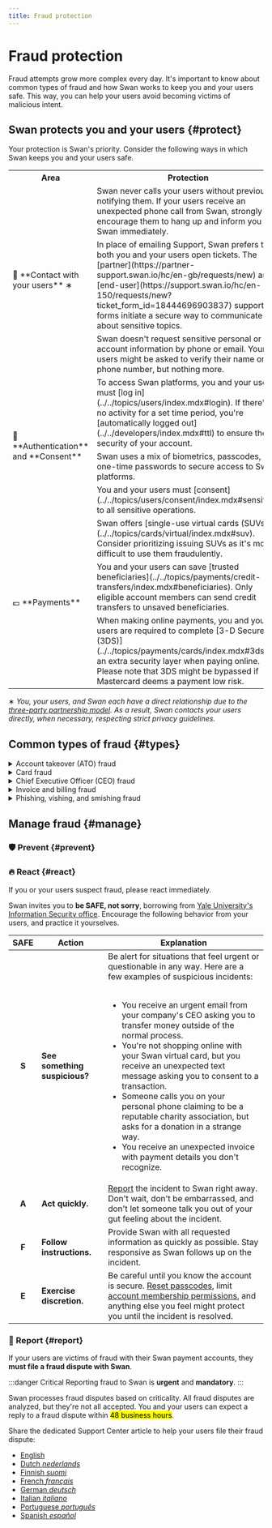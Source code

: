 ```yaml
---
title: Fraud protection
---
```


# Fraud protection

Fraud attempts grow more complex every day.
It's important to know about common types of fraud and how Swan works to keep you and your users safe.
This way, you can help your users avoid becoming victims of malicious intent.


<TrustCenter />

## Swan protects you and your users {#protect}

Your protection is Swan's priority.
Consider the following ways in which Swan keeps you and your users safe.

<table>
  <tr>
    <th>Area</th>
    <th>Protection</th>
  </tr>
  <tr>
    <td rowspan="3">💬 **Contact with your users** ∗</td>
    <td>Swan never calls your users without previously notifying them. If your users receive an unexpected phone call from Swan, strongly encourage them to hang up and inform you and Swan immediately.</td>
  </tr>
  <tr>
    <td>In place of emailing Support, Swan prefers that both you and your users open tickets. The [partner](https://partner-support.swan.io/hc/en-gb/requests/new) and [end-user](https://support.swan.io/hc/en-150/requests/new?ticket_form_id=18444696903837) support forms initiate a secure way to communicate about sensitive topics.</td>
  </tr>
  <tr>
    <td>Swan doesn't request sensitive personal or account information by phone or email. Your users might be asked to verify their name or phone number, but nothing more.</td>
  </tr>
  <tr>
    <td rowspan="3">🔐 **Authentication** and **Consent**</td>
    <td>To access Swan platforms, you and your users must [log in](../../topics/users/index.mdx#login). If there's no activity for a set time period, you're [automatically logged out](../../developers/index.mdx#ttl) to ensure the security of your account.</td>
  </tr>
  <tr>
    <td>Swan uses a mix of biometrics, passcodes, and one-time passwords to secure access to Swan platforms.</td>
  </tr>
  <tr>
    <td>You and your users must [consent](../../topics/users/consent/index.mdx#sensitive) to all sensitive operations.</td>
  </tr>
  <tr>
    <td rowspan="3">💶 **Payments**</td>
    <td>Swan offers [single-use virtual cards (SUVs)](../../topics/cards/virtual/index.mdx#suv). Consider prioritizing issuing SUVs as it's more difficult to use them fraudulently.</td>
  </tr>
  <tr>
    <td>You and your users can save [trusted beneficiaries](../../topics/payments/credit-transfers/index.mdx#beneficiaries). Only eligible account members can send credit transfers to unsaved beneficiaries.</td>
  </tr>
  <td>When making online payments, you and your users are required to complete [3-D Secure (3DS)](../../topics/payments/cards/index.mdx#3ds), an extra security layer when paying online. Please note that 3DS might be bypassed if Mastercard deems a payment low risk.</td>
</table>

∗ *You, your users, and Swan each have a direct relationship due to the [three-party partnership model](../index.mdx#model).
As a result, Swan contacts your users directly, when necessary, respecting strict privacy guidelines.*

## Common types of fraud {#types}

<details>
  <summary>Account takeover (ATO) fraud</summary>
  <div>
Account takeover fraud occurs when those committing fraud gain control of a victim's payment account, and then use the account to perform unauthorized actions.

:::info Tips to combat ATO fraud
- Keep account **login information secure**.
- Use **strong, unique passwords** and passcodes.
- **Don't share account details** by email, phone call, or text message.
- Set up **multi-factor authentication (MFA)** or **two-factor authentication (2FA)** as an extra layer of security in case credentials are compromised by a phishing attack.
- Only access the account from **trusted and secure networks**.
:::
  </div>
</details>

<details>
  <summary>Card fraud</summary>
  <div>
Those committing card fraud **steal virtual card details**, such as card numbers and card verification values or codes (CVVs or CVCs), or **actual physical cards**.
Then, they use that information to make payments online or by phone, where the purchaser's physical card or presence isn't required.

Types of card fraud include **remote purchase fraud**, **card not present (CNP) fraud**, and any activity with **lost**, **stolen**, or **misplaced cards**.

:::info Tips to combat card fraud
- Only enter card details on websites with a **secure connection**.
- Only enter the card number and security code into **fields designed for those numbers**. Don't enter card details in free-text fields, which are open for any type of text input.
- **Block (cancel) lost or stolen cards immediately**. If you use Swan's Web Banking, send your users the [Support Center article about blocking cards](https://support.swan.io/hc/en-150/articles/18538920070045-Blocking-your-card).
- Prioritize issuing [single-use virtual cards](../../topics/cards/virtual/index.mdx#suv) for non-recurring online payments because these cards are more difficult to use fraudulently.
:::
  </div>
</details>

<details>
  <summary>Chief Executive Officer (CEO) fraud</summary>
  <div>
CEO fraud is a cybercrime where individuals impersonate a company's CEO or other top executive.
It's a type of authorized push payment (APP) fraud and also known as business email compromise (BEC).

These individuals send **convincing emails** to company employees that seem to require **immediate and urgent attention**.
In the email, they might request the employee to transfer funds, provide access to secure portals or documents, or otherwise reveal confidential information about the company.

Consider the following example of a CEO vishing attack:

> Subject: Urgent financial matter (confidential)
>
> Hi Alex,
>
> There's been an urgent development and we need to pay an invoice immediately.
> I'm in a critical meeting and can't send this transaction myself.
> Could you please handle this right away?
>
> *includes transfer details*
>
> Let me know when it's done.
>
> Thanks,<br />
> Jules<br />
> CEO, MyBrand
<br />

:::info Tips to combat CEO fraud
- **Confirm the email address**. Is there a spelling error or typo in the executive's name? Are there extra characters, letters, or numbers in the domain name?
- If you've received other emails from this executive, **does this email look like the others**? Or are there slight differences in style, spacing, and voice?
- Even when a request comes from an executive, **never bypass established security measures**.
- **Contact the executive using another channel**. If you received an email, for example, try calling or sending them a direct message on the company's messaging platform.
:::
  </div>
</details>

<details>
  <summary>Invoice and billing fraud</summary>
  <div>
Invoice and billing fraud involves the use of fake invoices to trick companies.

Fraudulent individuals might **send companies fake invoices** that appear to be from the company's regular suppliers.
These invoices often **look authentic**, complete with logos and other details.
However, the **bank account details** included on the invoice **belong to the fraudulent individuals** rather than a legitimate supplier.

:::info Tips to combat invoice and billing fraud
- **Establish and respect rigorous processes**, including: purchase verification systems, payment validation processes, transaction verification methods, and more.
- Regularly **verify supplier credentials**.
- **Maintain strong, direct lines of communication** with suppliers, and contact the supplier directly in case of suspicion.
:::
  </div>
</details>

<details>
  <summary>Phishing, vishing, and smishing fraud</summary>
  <div>
Phishing, vishing, and smishing involve fraudulent individuals **impersonating legitimate organizations**, such as companies or governmental agencies, contacting you by email, phone, or text message.
All three are types of authorized push payment (APP) fraud.

- **Phishing** → email ✉️
- **Vishing** → phone call 📞
- **Smishing** → text message 💬

They attempt to **steal sensitive information**, including user names and passwords, government ID numbers, financial information, and more.
These emails, phone calls, and text messages can be **quite convincing**.
For example, email and text messages often link to websites that look almost identical to an organization's real website.

:::info Tips to combat phishing, vishing, and smishing fraud
- Don't provide information or funds **urgently**.
- **Contact the organization directly** using a different communication channel to ask them about the suspicious message. For example, if they contacted you by phone, send an email. If you received a text message, call them.
- **Check links before you open them**. Is there a spelling error or typo in the domain name? Are there extra characters, letters, or numbers in the link?
- **Open websites directly** in your browser instead of clicking links included in an email or text message.
- Set up **multi-factor authentication (MFA)** or **two-factor authentication (2FA)** as an extra layer of security in case credentials are compromised by an attack.
:::
  </div>
</details>

## Manage fraud {#manage}

### 🛡️ Prevent {#prevent}

### 🔥 React {#react}

If you or your users suspect fraud, please react immediately.

Swan invites you to **be SAFE, not sorry**, borrowing from [Yale University's Information Security office](https://cybersecurity.yale.edu/).
Encourage the following behavior from your users, and practice it yourselves.

| SAFE | Action | Explanation |
| :---: | --- | --- |
| **S** | **See something suspicious?** | Be alert for situations that feel urgent or questionable in any way. Here are a few examples of suspicious incidents:<br /><br /><ul><li>You receive an urgent email from your company's CEO asking you to transfer money outside of the normal process.</li><li>You're not shopping online with your Swan virtual card, but you receive an unexpected text message asking you to consent to a transaction.</li><li>Someone calls you on your personal phone claiming to be a reputable charity association, but asks for a donation in a strange way.</li><li>You receive an unexpected invoice with payment details you don't recognize.</li></ul> |
| **A** | **Act quickly.** | [Report](#report) the incident to Swan right away. Don't wait, don't be embarrassed, and don't let someone talk you out of your gut feeling about the incident. |
| **F** | **Follow instructions.** | Provide Swan with all requested information as quickly as possible. Stay responsive as Swan follows up on the incident. |
| **E** | **Exercise discretion.** | Be careful until you know the account is secure. [Reset passcodes](https://support.swan.io/hc/en-150/articles/20531243310749), limit [account membership permissions](../../topics/accounts/memberships/index.mdx#permissions), and anything else you feel might protect you until the incident is resolved. |

### 🚨 Report {#report}

If your users are victims of fraud with their Swan payment accounts, they **must file a fraud dispute with Swan**.

:::danger Critical
Reporting fraud to Swan is **urgent** and **mandatory**.
:::

Swan processes fraud disputes based on criticality.
All fraud disputes are analyzed, but they're not all accepted.
You and your users can expect a reply to a fraud dispute within <mark>48 business hours</mark>. 

Share the dedicated Support Center article to help your users file their fraud dispute:

- [English](https://support.swan.io/hc/en-150/articles/17099978406045)
- [Dutch *nederlands*](https://support.swan.io/hc/nl/articles/17099978406045)
- [Finnish *suomi*](https://support.swan.io/hc/fi/articles/17099978406045)
- [French *français*](https://support.swan.io/hc/fr/articles/17099978406045)
- [German *deutsch*](https://support.swan.io/hc/de/articles/17099978406045)
- [Italian *italiano*](https://support.swan.io/hc/it/articles/17099978406045)
- [Portuguese *português*](https://support.swan.io/hc/pt/articles/17099978406045)
- [Spanish *español*](https://support.swan.io/hc/es/articles/17099978406045)